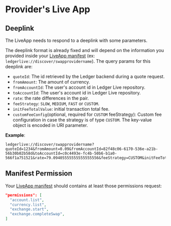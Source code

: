 # Provider's Live App

## Deeplink
The LiveApp needs to respond to a deeplink with some parameters.

The deeplink format is already fixed and will depend on the information you provided inside your [LiveApp manifest](../../../../APIs/wallet-api/appendix/manifest) (ex: `ledgerlive://discover/swapprovidername`).
The query params for this deeplink are:
* `quoteId`: The id retrieved by the Ledger backend during a quote request.
* `fromAmount`: The amount of currency.
* `fromAccountId`: The user's account id in Ledger Live repository.
* `toAccountId`: The user's account id in Ledger Live repository.
* `rate`: the rate differences in the pair.
* `feeStrategy`: `SLOW`, `MEDIUM`, `FAST` or `CUSTOM`.
* `initFeeTotalValue`: initial transaction total fee.
* `customFeeConfig`(optional, required for `CUSTOM` feeStrategy): Custom fee configuration in case the strategy is of type `CUSTOM`. The key-value object is encoded in URI parameter.

__Example__:
```
ledgerlive://discover/swapprovidername?quoteId=1234&fromAmount=0.09&fromAccountId=82f48c06-6170-536e-a21b-56b30b02b58d&toAccountId=c0c4493e-fc4b-50b6-b1a0-566f1a751521&rate=79.09405555555555555556&feeStrategy=CUSTOM&initFeeTotalValue=878198522989412&customFeeConfig=%7B%22maxFeePerGas%22%3A%2212000000000%22%2C%22maxPriorityFeePerGas%22%3A%221000000000%22%2C%22userGasLimit%22%3Anull%2C%22gasLimit%22%3A%2221000%22%7D
```

## Manifest Permission
Your [LiveApp manifest](../../../../APIs/wallet-api/appendix/manifest) should contains at least those permissions request:
```json
"permissions": [
  "account.list",
  "currency.list",
  "exchange.start",
  "exchange.completeSwap",
]
```